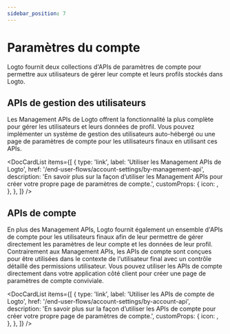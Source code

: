 ```yaml
---
sidebar_position: 7
---
```



# Paramètres du compte

Logto fournit deux collections d'APIs de paramètres de compte pour permettre aux utilisateurs de gérer leur compte et leurs profils stockés dans Logto.

## APIs de gestion des utilisateurs

Les Management APIs de Logto offrent la fonctionnalité la plus complète pour gérer les utilisateurs et leurs données de profil. Vous pouvez implémenter un système de gestion des utilisateurs auto-hébergé ou une page de paramètres de compte pour les utilisateurs finaux en utilisant ces APIs.

<DocCardList
  items={[
    {
      type: 'link',
      label: 'Utiliser les Management APIs de Logto',
      href: '/end-user-flows/account-settings/by-management-api',
      description:
        'En savoir plus sur la façon d’utiliser les Management APIs pour créer votre propre page de paramètres de compte.',
      customProps: {
        icon: <GearIcon />,
      },
    },
  ]}
/>

## APIs de compte

En plus des Management APIs, Logto fournit également un ensemble d'APIs de compte pour les utilisateurs finaux afin de leur permettre de gérer directement les paramètres de leur compte et les données de leur profil. Contrairement aux Management APIs, les APIs de compte sont conçues pour être utilisées dans le contexte de l'utilisateur final avec un contrôle détaillé des permissions utilisateur. Vous pouvez utiliser les APIs de compte directement dans votre application côté client pour créer une page de paramètres de compte conviviale.

<DocCardList
  items={[
    {
      type: 'link',
      label: 'Utiliser les APIs de compte de Logto',
      href: '/end-user-flows/account-settings/by-account-api',
      description:
        'En savoir plus sur la façon d’utiliser les APIs de compte pour créer votre propre page de paramètres de compte.',
      customProps: {
        icon: <GearIcon />,
      },
    },
  ]}
/>
